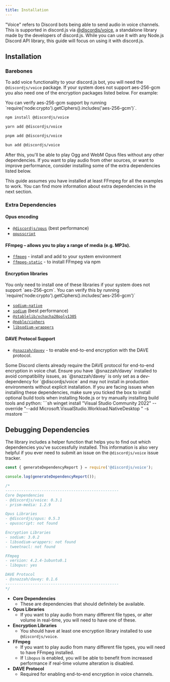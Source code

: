 ```yaml
---
title: Installation
---
```


"Voice" refers to Discord bots being able to send audio in voice channels. This is supported in discord.js via [@discordjs/voice](https://github.com/discordjs/discord.js/tree/main/packages/voice), a standalone library made by the developers of discord.js. While you can use it with any Node.js Discord API library, this guide will focus on using it with discord.js.

## Installation

### Barebones

To add voice functionality to your discord.js bot, you will need the `@discordjs/voice` package. If your system does not support aes-256-gcm you also need one of the encryption packages listed below. For example:

<Callout>
	You can verify aes-256-gcm support by running `require('node:crypto').getCiphers().includes('aes-256-gcm')`.
</Callout>

```sh tab="npm"
npm install @discordjs/voice
```

```sh tab="yarn"
yarn add @discordjs/voice
```

```sh tab="pnpm"
pnpm add @discordjs/voice
```

```sh tab="bun"
bun add @discordjs/voice
```

After this, you'll be able to play Ogg and WebM Opus files without any other dependencies. If you want to play audio from other sources, or want to improve performance, consider installing some of the extra dependencies listed below.

<Callout>
	This guide assumes you have installed at least FFmpeg for all the examples to work. You can find more information
	about extra dependencies in the next section.
</Callout>

### Extra Dependencies

#### Opus encoding

- [`@discordjs/opus`](https://github.com/discordjs/opus) (best performance)
- [`opusscript`](https://github.com/abalabahaha/opusscript/)

#### FFmpeg – allows you to play a range of media (e.g. MP3s).

- [`ffmpeg`](https://ffmpeg.org/) - install and add to your system environment
- [`ffmpeg-static`](https://www.npmjs.com/package/ffmpeg-static) - to install FFmpeg via npm

#### Encryption libraries

<Callout>
	You only need to install one of these libraries if your system does not support `aes-256-gcm`. You can verify this by
	running `require('node:crypto').getCiphers().includes('aes-256-gcm')`
</Callout>

- [`sodium-native`](https://www.npmjs.com/package/sodium-native)
- [`sodium`](https://www.npmjs.com/package/sodium) (best performance)
- [`@stablelib/xchacha20poly1305`](https://www.npmjs.com/package/@stablelib/xchacha20poly1305)
- [`@noble/ciphers`](https://www.npmjs.com/package/@noble/ciphers)
- [`libsodium-wrappers`](https://www.npmjs.com/package/libsodium-wrappers)

#### DAVE Protocol Support

 - [`@snazzah/davey`](https://www.npmjs.com/package/@snazzah/davey) - to enable end-to-end encryption with the DAVE protocol.

<Callout>
	Some Discord clients already require the DAVE protocol for end-to-end encryption in voice chat. Ensure you have `@snazzah/davey` installed to avoid compatibility issues, as `@snazzah/davey` is only set as a dev-dependency for `@discordjs/voice` and may not install in production environments without explicit installation.
</Callout>

<Callout>
	If you are facing issues when installing these dependencies, make sure you ticked the box to install optional build
	tools when installing Node.js or try manually installing build tools and python: ```sh winget install "Visual Studio
	Community 2022" --override "--add Microsoft.VisualStudio.Workload.NativeDesktop " -s msstore ```
</Callout>

## Debugging Dependencies

The library includes a helper function that helps you to find out which dependencies you've successfully installed. This information is also very helpful if you ever need to submit an issue on the `@discordjs/voice` issue tracker.

```js
const { generateDependencyReport } = require('@discordjs/voice');

console.log(generateDependencyReport());

/*
--------------------------------------------------
Core Dependencies
- @discordjs/voice: 0.3.1
- prism-media: 1.2.9

Opus Libraries
- @discordjs/opus: 0.5.3
- opusscript: not found

Encryption Libraries
- sodium: 3.0.2
- libsodium-wrappers: not found
- tweetnacl: not found

FFmpeg
- version: 4.2.4-1ubuntu0.1
- libopus: yes

DAVE Protocol
- @snazzah/davey: 0.1.6
--------------------------------------------------
*/
```

- **Core Dependencies**
  - These are dependencies that should definitely be available.
- **Opus Libraries**
  - If you want to play audio from many different file types, or alter volume in real-time, you will need to have one of these.
- **Encryption Libraries**
  - You should have at least one encryption library installed to use `@discordjs/voice`.
- **FFmpeg**
  - If you want to play audio from many different file types, you will need to have FFmpeg installed.
  - If `libopus` is enabled, you will be able to benefit from increased performance if real-time volume alteration is disabled.
- **DAVE Protocol**
  - Required for enabling end-to-end encryption in voice channels.
